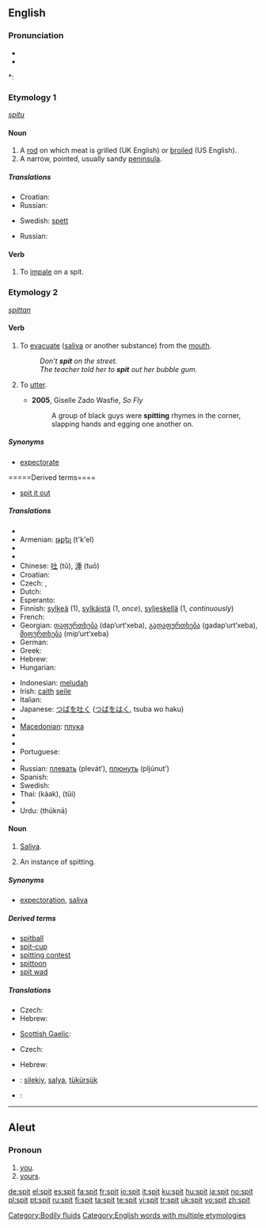 ==English==

===Pronunciation===
* {{IPA|/'spɪt/}}
* {{audio|en-us-spit.ogg|Audio (US)}}

*: {{rhymes|ɪt}}

===Etymology 1===
{{etyl|ang}} ''[[spitu]]''

====Noun====
{{en-noun}}

# A [[rod]] on which meat is grilled (UK English) or [[broiled]] (US English).
# A narrow, pointed, usually sandy [[peninsula]].

=====Translations=====
{{trans-top|a rod on which meat is grilled/broiled}}
* Croatian: {{t-|hr|ražanj|m}}
* Russian: {{t+|ru|вертел|m|tr=v'ért'el|sc=Cyrl}}
{{trans-mid}}
* Swedish: [[spett]] {{n}}
{{trans-bottom}}

{{trans-top|a narrow, usually sandy peninsula}}
* Russian: {{t+|ru|коса|f|tr=kosá|sc=Cyrl}}
{{trans-mid}}
{{trans-bottom}}

====Verb====
{{en-verb|spit|t|ed}}

# To [[impale]] on a spit.

===Etymology 2===
{{etyl|ang}} ''[[spittan]]''

====Verb====
{{en-verb|spits|spitting|spat}}

# {{intransitive|transitive}} To [[evacuate]] ([[saliva]] or another substance) from the [[mouth]].
#: ''Don't '''spit''' on the street.''
#: ''The teacher told her to '''spit''' out her bubble gum.''
# {{transitive}} {{slang|hip-hop}} To [[utter]].
#* '''2005''', Giselle Zado Wasfie, ''So Fly''
#*: A group of black guys were '''spitting''' rhymes in the corner, slapping hands and egging one another on.

=====Synonyms=====
* [[expectorate]]

=====Derived terms====
* [[spit it out]]

=====Translations=====
{{trans-top|to evacuate saliva from the mouth}}
* {{trreq|Albanian}}
* Armenian: [[թքել]] (t'k'el)
* {{trreq|Basque}}
* {{trreq|Catalan}}
* Chinese: [[吐]] (tǔ), [[涶]] (tuō)
* Croatian: {{t-|hr|pljuvati|alt=pljȕvati}}
* Czech: {{t-|cs|plivnout}}, {{t-|cs|plivat}}
* Dutch: {{t+|nl|spuwen}}
* Esperanto: {{t-|eo|kraĉi|xs=Esperanto}}
* Finnish: [[sylkeä]] (1), [[sylkäistä]] (1, ''once''), [[syljeskellä]] (1, ''continuously'')
* French: {{t+|fr|cracher}}
* Georgian: [[დაფურთხება]] (dap‘urt‘xeba), [[გადაფურთხება]] (gadap‘urt‘xeba), [[მიფურთხება]] (mip‘urt‘xeba)
* German: {{t+|de|spucken}}
* Greek: {{t+|el|φτύνω|sc=Grek}}
* Hebrew: {{t|he|ירק|tr=yarak|m}}
* Hungarian: {{t+|hu|köp}}
{{trans-mid}}
* Indonesian: [[ludah|meludah]]
* Irish: [[caith]] [[seile]]
* Italian: {{t+|it|sputare}}
* Japanese: [[つば]]を[[吐く]] ([[つば]]を[[はく]], tsuba wo haku)
* {{trreq|Korean}}
* [[Macedonian]]: [[плука]]
* {{trreq|Mongolian}}
* {{trreq|Persian}}
* Portuguese: {{t+|pt|cuspir}}
* {{trreq|Romanian}}
* Russian: [[плевать]] (plevát’), [[плюнуть]] (pljúnut’)
* Spanish: {{t+|es|escupir}}
* Swedish: {{t-|sv|spotta}}
* Thai: {{Thai|[[ขาก]]}} (kàak), {{Thai|[[ถุย]]}} (tŭi)
* {{trreq|Turkish}}
* Urdu: {{ur-Arab|[[تھوکنا]]}} (thūknā)
{{trans-bottom}}

====Noun====
{{en-noun|s|-}}

# {{uncountable}} [[saliva|Saliva]].
# {{countable}} An instance of spitting.

=====Synonyms=====
* [[expectoration]], [[saliva]]

=====Derived terms=====
* [[spitball]]
* [[spit-cup]]
* [[spitting contest]]
* [[spittoon]]
* [[spit wad]]

=====Translations=====
{{trans-top|saliva}}
* Czech: {{t-|cs|slina|f}}
* Hebrew: {{t|he|רוק|tr=rok|m}}
{{trans-mid}}
* [[Scottish Gaelic]]: {{t-|gd|smugaid|f}}
{{trans-bottom}}

{{trans-top|an instance of spitting}}
* Czech: {{t-|cs|plivnutí|n}}
{{trans-mid}}
* Hebrew: {{t|he|יריקה|tr=yerika|f}}
{{trans-bottom}}

{{checktrans-top}}
* {{ttbc|Crimean Tatar}}: [[silekiy]], [[salya]], [[tükürşük]]
{{trans-mid}}
* {{ttbc|Swedish}}: {{t-|sv|spott|n}}
{{trans-bottom}}

[[Category:Bodily fluids]]
[[Category:English words with multiple etymologies]]

----

==Aleut==

===Pronoun===
{{infl|ale|pronoun}}

# [[you]].
# [[yours]].

[[de:spit]]
[[el:spit]]
[[es:spit]]
[[fa:spit]]
[[fr:spit]]
[[io:spit]]
[[it:spit]]
[[ku:spit]]
[[hu:spit]]
[[ja:spit]]
[[no:spit]]
[[pl:spit]]
[[pt:spit]]
[[ru:spit]]
[[fi:spit]]
[[ta:spit]]
[[te:spit]]
[[vi:spit]]
[[tr:spit]]
[[uk:spit]]
[[vo:spit]]
[[zh:spit]]